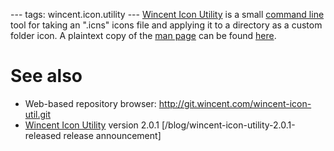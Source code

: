 ---
tags: wincent.icon.utility
---
[[Wincent Icon Utility]] is a small [[command line]] tool for taking an ".icns" icons file and applying it to a directory as a custom folder icon. A plaintext copy of the [[man page]] can be found [http://wincent.com/a/products/wincent-icon-util/wincent-icon-util.1.txt here].

= See also =

* Web-based repository browser: http://git.wincent.com/wincent-icon-util.git
* [[Wincent Icon Utility]] version 2.0.1 [/blog/wincent-icon-utility-2.0.1-released release announcement]
